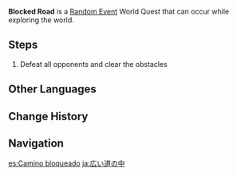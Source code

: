{{Quest Infobox
|id            = 15
|image         = Blocked Road Random Event.png
|type          = World
|group         = Random Event
|startLocation = [[Dihua Marsh]], [[Liyue]]
|region        = Liyue
|area          = Bishui Plain
|subarea       = Dihua Marsh
|otherRewards  = *AR-Dependent Rewards
|characters    = Traveler
}}
'''Blocked Road''' is a [[Random Event]] World Quest that can occur while exploring the world.

==Steps==
#Defeat all opponents and clear the obstacles {{Enemy List|Hilichurl*3;Blazing Axe Mitachurl}}

==Other Languages==
{{Other Languages
|en      = Blocked Road
|zhs     = 大路朝天，各堵一边
|zhs_rm  = Dàlù Cháo Tiān, Gè Dǔ Yībiān
|zht     = 大路朝天，各堵一邊
|zht_rm  = Dàlù Cháo Tiān, Gè Dǔ Yībiān
|zh_tl   = Wide Open Roads, Blocked on Each Side
|zh_note = A pun on the idiom {{zh|大路朝天，各走一边|rm=dàlù cháotiān, gè zoǔ yībiān|tl=wide open roads, people walking on each side}}.
|ja      = 広い道の中
|ja_rm   = Hiroi Michi no Naka
|ja_tl   = In the Middle of a Wide Road
|ko      = 내 갈 길은 내가 알아서…
|ko_tl   = Taking Care of My Way...
|es      = Camino bloqueado
|es_tl   = Blocked Road
|fr      = Les obstacles à chaque côté de la route
|fr_tl   = Obstacles on Both Sides of the Road
|ru      = Перекрытая дорога
|ru_tl   = Blocked Road
|th      = เส้นทางที่ถูกขวางกั้น
|th_rm   = 
|th_tl   = 
|vi      = Chặn Đường Lên Trời
|vi_tl   = 
|de      = Straßensperren überall
|de_tl   = Roadblocks everywhere
|id      = Jalan yang Terhalang
|id_tl   = Blocked Road
|pt      = Rua Bloqueada
|pt_tl   = Blocked Road
|tr      = Yol Kapalı
|tr_tl   = 
|it      = Strada bloccata
|it_tl   = 
}}

==Change History==
{{Change History|1.0}}

==Navigation==
{{Quests by Type Navbox|type=Random Events}}

[[es:Camino bloqueado]]
[[ja:広い道の中]]